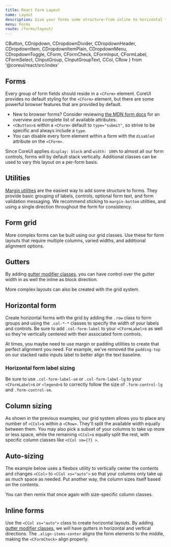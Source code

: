 ```yaml
---
title: React Form Layout
name: Layout
description: Give your forms some structure—from inline to horizontal to custom grid implementations—with our form layout options.
menu: Forms
route: /forms/layout/
---
```


  CButton,
  CDropdown,
  CDropdownDivider,
  CDropdownHeader,
  CDropdownItem,
  CDropdownItemPlain,
  CDropdownMenu,
  CDropdownToggle,
  CForm,
  CFormCheck,
  CFormInput,
  CFormLabel,
  CFormSelect,
  CInputGroup,
  CInputGroupText,
  CCol,
  CRow 
} from '@coreui/react/src/index'

## Forms

Every group of form fields should reside in a `<CForm>` element. CoreUI provides no default styling for the `<CForm>` element, but there are some powerful browser features that are provided by default.

- New to browser forms? Consider reviewing [the MDN form docs](https://developer.mozilla.org/en-US/docs/Web/HTML/Element/form) for an overview and complete list of available attributes.
- `<CButton>`s within a `<CForm>` default to `type="submit"`, so strive to be specific and always include a `type`.
- You can disable every form element within a form with the `disabled` attribute on the `<CForm>`.

Since CoreUI applies `display: block` and `width: 100%` to almost all our form controls, forms will by default stack vertically. Additional classes can be used to vary this layout on a per-form basis.

## Utilities

[Margin utilities](https://coreui.io/docs/utilities/spacing/) are the easiest way to add some structure to forms. They provide basic grouping of labels, controls, optional form text, and form validation messaging. We recommend sticking to `margin-bottom` utilities, and using a single direction throughout the form for consistency.

## Form grid

More complex forms can be built using our grid classes. Use these for form layouts that require multiple columns, varied widths, and additional alignment options.


<ExampleSnippet code={LayoutFormGridExampleTS} componentName="React Form Layout">
  <LayoutFormGridExample />
</ExampleSnippet>


## Gutters

By adding [gutter modifier classes](https://coreui.io/docs/layout/gutters/), you can have control over the gutter width in as well the inline as block direction.


<ExampleSnippet code={LayoutGuttersExampleTS} componentName="React Form Layout">
  <LayoutGuttersExample />
</ExampleSnippet>

More complex layouts can also be created with the grid system.


<ExampleSnippet code={LayoutGutters2ExampleTS} componentName="React Form Layout">
  <LayoutGutters2Example />
</ExampleSnippet>

## Horizontal form

Create horizontal forms with the grid by adding the `.row` class to form groups and using the `.col-*-*` classes to specify the width of your labels and controls. Be sure to add `.col-form-label` to your `<CFormLabel>`s as well so they're vertically centered with their associated form controls.

At times, you maybe need to use margin or padding utilities to create that perfect alignment you need. For example, we've removed the `padding-top` on our stacked radio inputs label to better align the text baseline.


<ExampleSnippet code={LayoutHorizontalFormExampleTS} componentName="React Form Layout">
  <LayoutHorizontalFormExample />
</ExampleSnippet>

### Horizontal form label sizing

Be sure to use `.col-form-label-sm` or `.col-form-label-lg` to your `<CFormLabel>`s or `<legend>`s to correctly follow the size of `.form-control-lg` and `.form-control-sm`.


<ExampleSnippet code={LayoutHorizontalFormLabelSizingExampleTS} componentName="React Form Layout">
  <LayoutHorizontalFormLabelSizingExample />
</ExampleSnippet>

## Column sizing

As shown in the previous examples, our grid system allows you to place any number of `<CCol>`s within a `<CRow>`. They'll split the available width equally between them. You may also pick a subset of your columns to take up more or less space, while the remaining `<CCol>`s equally split the rest, with specific column classes like `<CCol sm={7} >`.


<ExampleSnippet code={LayoutColumnSizingExampleTS} componentName="React Form Layout">
  <LayoutColumnSizingExample />
</ExampleSnippet>

## Auto-sizing

The example below uses a flexbox utility to vertically center the contents and changes `<CCol>` to `<CCol xs="auto">` so that your columns only take up as much space as needed. Put another way, the column sizes itself based on the contents.


<ExampleSnippet code={LayoutAutoSizingExampleTS} componentName="React Form Layout">
  <LayoutAutoSizingExample />
</ExampleSnippet>

You can then remix that once again with size-specific column classes.


<ExampleSnippet code={LayoutAutoSizing2ExampleTS} componentName="React Form Layout">
  <LayoutAutoSizing2Example />
</ExampleSnippet>

## Inline forms

Use the `<CCol xs="auto">` class to create horizontal layouts. By adding [gutter modifier classes](https://coreui.io/docs/layout/gutters/), we will have gutters in horizontal and vertical directions. The `.align-items-center` aligns the form elements to the middle, making the `<CFormCheck>` align properly.


<ExampleSnippet code={LayoutInlineFormsExampleTS} componentName="React Form Layout">
  <LayoutInlineFormsExample />
</ExampleSnippet>
